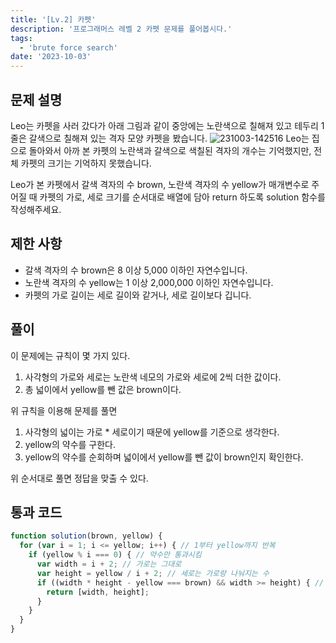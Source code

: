 ```yaml
---
title: '[Lv.2] 카펫'
description: '프로그래머스 레벨 2 카펫 문제를 풀어봅시다.'
tags:
  - 'brute force search'
date: '2023-10-03'
---
```


## 문제 설명
Leo는 카펫을 사러 갔다가 아래 그림과 같이 중앙에는 노란색으로 칠해져 있고 테두리 1줄은 갈색으로 칠해져 있는 격자 모양 카펫을 봤습니다.
![231003-142516](/posts/3-Carpet/231003-142516.png)
Leo는 집으로 돌아와서 아까 본 카펫의 노란색과 갈색으로 색칠된 격자의 개수는 기억했지만, 전체 카펫의 크기는 기억하지 못했습니다.

Leo가 본 카펫에서 갈색 격자의 수 brown, 노란색 격자의 수 yellow가 매개변수로 주어질 때 카펫의 가로, 세로 크기를 순서대로 배열에 담아 return 하도록 solution 함수를 작성해주세요.

## 제한 사항
- 갈색 격자의 수 brown은 8 이상 5,000 이하인 자연수입니다.
- 노란색 격자의 수 yellow는 1 이상 2,000,000 이하인 자연수입니다.
- 카펫의 가로 길이는 세로 길이와 같거나, 세로 길이보다 깁니다.

## 풀이
이 문제에는 규칙이 몇 가지 있다.

1. 사각형의 가로와 세로는 노란색 네모의 가로와 세로에 2씩 더한 값이다.
2. 총 넓이에서 yellow를 뺀 값은 brown이다.

위 규칙을 이용해 문제를 풀면

1. 사각형의 넓이는 가로 * 세로이기 때문에 yellow를 기준으로 생각한다.
2. yellow의 약수를 구한다.
3. yellow의 약수를 순회하며 넓이에서 yellow를 뺀 값이 brown인지 확인한다.

위 순서대로 풀면 정답을 맞출 수 있다.

## 통과 코드
```js
function solution(brown, yellow) {
  for (var i = 1; i <= yellow; i++) { // 1부터 yellow까지 반복
    if (yellow % i === 0) { // 약수만 통과시킴
      var width = i + 2; // 가로는 그대로
      var height = yellow / i + 2; // 세로는 가로랑 나눠지는 수
      if ((width * height - yellow === brown) && width >= height) { // 가로가 세로보다 더 길고 넓이 - yellow = brown이어야 함
        return [width, height];
      }
    }
  }
}
```